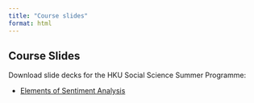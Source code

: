 ```yaml
---
title: "Course slides"
format: html 
---
```


## Course Slides

Download slide decks for the HKU Social Science Summer Programme:

::: {.callout-note}
- [Elements of Sentiment Analysis](https://raw.githubusercontent.com/kwan-MSDA/HKU_Summer_Programme/main/docs/Hands_on_Workshop_Sentiment_Analysis_finalized2.html.html)

:::